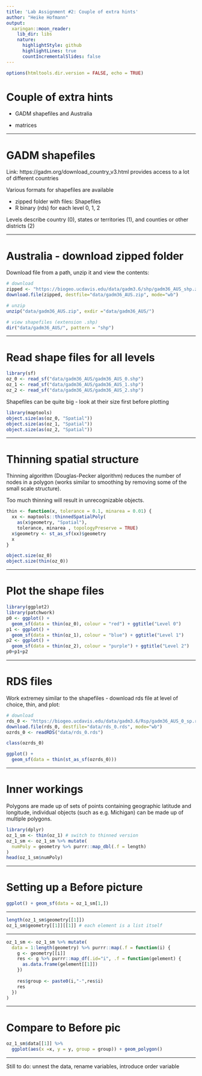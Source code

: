```yaml
---
title: 'Lab Assignment #2: Couple of extra hints'
author: "Heike Hofmann"
output:
  xaringan::moon_reader:
    lib_dir: libs
    nature:
      highlightStyle: github
      highlightLines: true
      countIncrementalSlides: false
---
```

```r
options(htmltools.dir.version = FALSE, echo = TRUE)
```
# Couple of extra hints

- GADM shapefiles and Australia

- matrices


---

# GADM shapefiles

Link: https://gadm.org/download_country_v3.html provides access to a lot of different countries

Various formats for shapefiles are available

  - zipped folder with files: Shapefiles 
  - R binary (rds) for each level 0, 1, 2
  
Levels describe country (0), states or territories (1), and counties or other districts (2)
  
  
---

# Australia - download zipped folder

Download file from a path, unzip it and view the contents: 
```r
# download
zipped <- "https://biogeo.ucdavis.edu/data/gadm3.6/shp/gadm36_AUS_shp.zip"
download.file(zipped, destfile="data/gadm36_AUS.zip", mode="wb")

# unzip
unzip("data/gadm36_AUS.zip", exdir ="data/gadm36_AUS/")

# view shapefiles (extension .shp)
dir("data/gadm36_AUS/", pattern = "shp")
```

---

# Read shape files for all levels 


```r
library(sf)
oz_0 <- read_sf("data/gadm36_AUS/gadm36_AUS_0.shp")
oz_1 <- read_sf("data/gadm36_AUS/gadm36_AUS_1.shp")
oz_2 <- read_sf("data/gadm36_AUS/gadm36_AUS_2.shp")
```

Shapefiles can be quite big -  look at their size first before plotting

```r
library(maptools)
object.size(as(oz_0, "Spatial"))
object.size(as(oz_1, "Spatial"))
object.size(as(oz_2, "Spatial"))

```
---

# Thinning spatial structure

Thinning algorithm (Douglas-Pecker algorithm) reduces the number of nodes in a polygon (works similar to smoothing by removing some of the small scale structure).

Too much thinning will result in unrecognizable objects.


```r
thin <- function(x, tolerance = 0.1, minarea = 0.01) {
  xx <- maptools::thinnedSpatialPoly(
    as(x$geometry, "Spatial"), 
    tolerance, minarea , topologyPreserve = TRUE)
  x$geometry <- st_as_sf(xx)$geometry
  x
}

object.size(oz_0)
object.size(thin(oz_0))
```

---

# Plot the shape files 

```r
library(ggplot2)
library(patchwork)
p0 <- ggplot() + 
  geom_sf(data = thin(oz_0), colour = "red") + ggtitle("Level 0")
p1 <- ggplot() +  
  geom_sf(data = thin(oz_1), colour = "blue") + ggtitle("Level 1")
p2 <- ggplot() + 
  geom_sf(data = thin(oz_2), colour = "purple") + ggtitle("Level 2")
p0+p1+p2
```

---

# RDS files

Work extremey similar to the shapefiles - download rds file at level of choice, thin, and plot: 
```r
# download
rds_0 <- "https://biogeo.ucdavis.edu/data/gadm3.6/Rsp/gadm36_AUS_0_sp.rds"
download.file(rds_0, destfile="data/rds_0.rds", mode="wb")
ozrds_0 <- readRDS("data/rds_0.rds")

class(ozrds_0)
```

```r
ggplot() + 
  geom_sf(data = thin(st_as_sf(ozrds_0)))
```

---

# Inner workings

Polygons are made up of sets of points containing geographic latitude and longitude, individual objects (such as e.g. Michigan) can be made up of multiple polygons.

```r
library(dplyr)
oz_1_sm <- thin(oz_1) # switch to thinned version
oz_1_sm <- oz_1_sm %>% mutate(
  numPoly = geometry %>% purrr::map_dbl(.f = length) 
)
head(oz_1_sm$numPoly)
```

---

# Setting up a Before picture

```r
ggplot() + geom_sf(data = oz_1_sm[1,])
```

---

```r
length(oz_1_sm$geometry[[1]])
oz_1_sm$geometry[[1]][[1]] # each element is a list itself
```
---


```r
oz_1_sm <- oz_1_sm %>% mutate(
  data = 1:length(geometry) %>% purrr::map(.f = function(i) {
    g <- geometry[[i]]
    res <- g %>% purrr::map_df(.id="i", .f = function(gelement) {
      as.data.frame(gelement[[1]]) 
    })
    
    res$group <- paste0(i,"-",res$i)
    res
  })
)
```
---

# Compare to Before pic

```r
oz_1_sm$data[[1]] %>%
  ggplot(aes(x =x, y = y, group = group)) + geom_polygon()
```
---

Still to do: unnest the data, rename variables, introduce order variable
